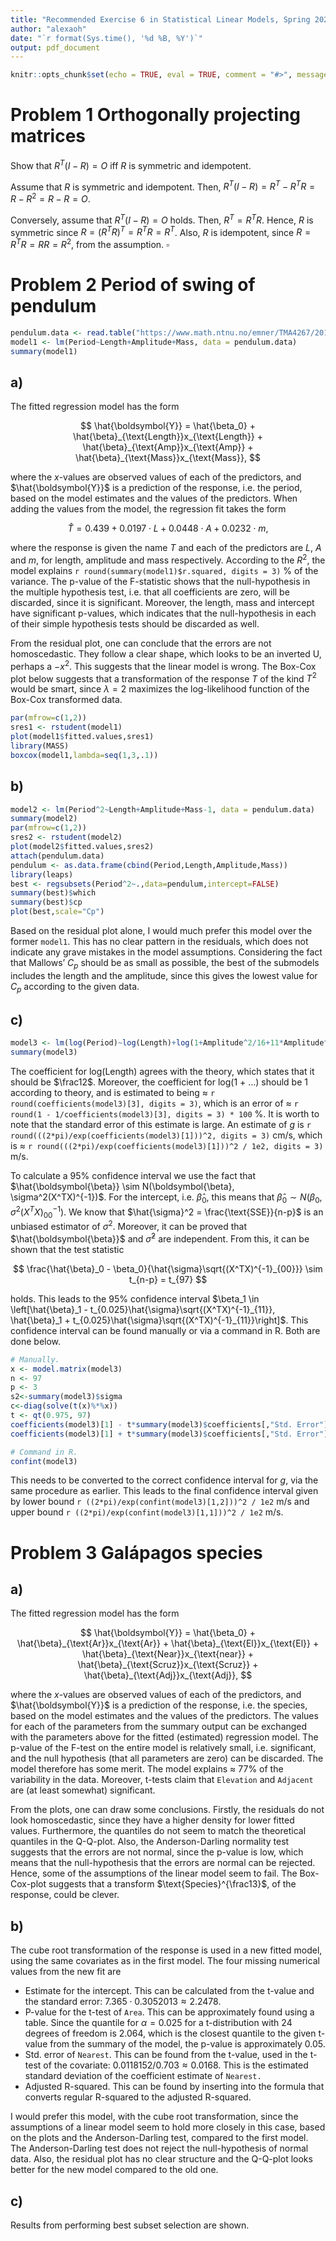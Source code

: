 ```yaml
---
title: "Recommended Exercise 6 in Statistical Linear Models, Spring 2021"
author: "alexaoh"
date: "`r format(Sys.time(), '%d %B, %Y')`"
output: pdf_document
---
```


```r
knitr::opts_chunk$set(echo = TRUE, eval = TRUE, comment = "#>", message = F, warning = F, cache = T)
```

# Problem 1 \hspace{3mm} Orthogonally projecting matrices

Show that $R^T(I-R) = O$ iff $R$ is symmetric and idempotent. 

Assume that $R$ is symmetric and idempotent. Then, $R^T(I-R) = R^T - R^T R = R - R^2 = R - R = O$. 

Conversely, assume that $R^T(I-R) = O$ holds. Then, $R^T = R^TR$. Hence, $R$ is symmetric since $R = (R^TR)^T = R^TR = R^T$. Also, $R$ is idempotent, since $R = R^TR = RR = R^2$, from the assumption. $\square$

# Problem 2 \hspace{3mm} Period of swing of pendulum

```r
pendulum.data <- read.table("https://www.math.ntnu.no/emner/TMA4267/2018v/pendulum.txt")
model1 <- lm(Period~Length+Amplitude+Mass, data = pendulum.data)
summary(model1)
```

## a) 

The fitted regression model has the form 

$$
\hat{\boldsymbol{Y}} = \hat{\beta_0} + \hat{\beta}_{\text{Length}}x_{\text{Length}} + \hat{\beta}_{\text{Amp}}x_{\text{Amp}} + \hat{\beta}_{\text{Mass}}x_{\text{Mass}}, 
$$

where the $x$-values are observed values of each of the predictors, and $\hat{\boldsymbol{Y}}$ is a prediction of the response, i.e. the period, based on the model estimates and the values of the predictors. When adding the values from the model, the regression fit takes the form 

$$
\hat{T} = 0.439 + 0.0197\cdot L + 0.0448\cdot A+0.0232\cdot m,  
$$

where the response is given the name $T$ and each of the predictors are $L$, $A$ and $m$, for length, amplitude and mass respectively. According to the $R^2$, the model explains `r round(summary(model1)$r.squared, digits = 3)` % of the variance. The p-value of the F-statistic shows that the null-hypothesis in the multiple hypothesis test, i.e. that all coefficients are zero, will be discarded, since it is significant. Moreover, the length, mass and intercept have significant p-values, which indicates that the null-hypothesis in each of their simple hypothesis tests should be discarded as well. 

From the residual plot, one can conclude that the errors are not homoscedastic. They follow a clear shape, which looks to be an inverted U, perhaps a $-x^2$. This suggests that the linear model is wrong. The Box-Cox plot below suggests that a transformation of the response $T$ of the kind $T^2$ would be smart, since $\lambda = 2$ maximizes the log-likelihood function of the Box-Cox transformed data. 

```r
par(mfrow=c(1,2))
sres1 <- rstudent(model1)
plot(model1$fitted.values,sres1)
library(MASS)
boxcox(model1,lambda=seq(1,3,.1))
```

## b)

```r
model2 <- lm(Period^2~Length+Amplitude+Mass-1, data = pendulum.data)
summary(model2)
par(mfrow=c(1,2))
sres2 <- rstudent(model2)
plot(model2$fitted.values,sres2)
attach(pendulum.data)
pendulum <- as.data.frame(cbind(Period,Length,Amplitude,Mass)) 
library(leaps)
best <- regsubsets(Period^2~.,data=pendulum,intercept=FALSE)
summary(best)$which
summary(best)$cp
plot(best,scale="Cp")
```

Based on the residual plot alone, I would much prefer this model over the former `model1`. This has no clear pattern in the residuals, which does not indicate any grave mistakes in the model assumptions. Considering the fact that Mallows' $C_p$ should be as small as possible, the best of the submodels includes the length and the amplitude, since this gives the lowest value for $C_p$ according to the given data.  

## c)

```r
model3 <- lm(log(Period)~log(Length)+log(1+Amplitude^2/16+11*Amplitude^4/3072), data = pendulum.data)
summary(model3)
```

The coefficient for $\text{log}($Length$)$ agrees with the theory, which states that it should be $\frac12$. Moreover, the coefficient for log(1 + $\dots$) should be 1 according to theory, and is estimated to being $\approx$ `r round(coefficients(model3)[3], digits = 3)`, which is an error of $\approx$ `r round(1 - 1/coefficients(model3)[3], digits = 3) * 100` %. It is worth to note that the standard error of this estimate is large. An estimate of $g$ is `r round(((2*pi)/exp(coefficients(model3)[1]))^2, digits = 3)` cm/s, which is $\approx$ `r round(((2*pi)/exp(coefficients(model3)[1]))^2 / 1e2, digits = 3)` m/s. 

To calculate a 95% confidence interval we use the fact that $\hat{\boldsymbol{\beta}} \sim N(\boldsymbol{\beta}, \sigma^2(X^TX)^{-1})$. For the intercept, i.e. $\hat{\beta}_0$, this means that $\hat{\beta}_0 \sim N(\beta_0, \sigma^2(X^TX)^{-1}_{00})$. We know that $\hat{\sigma}^2 = \frac{\text{SSE}}{n-p}$ is an unbiased estimator of $\sigma^2$. Moreover, it can be proved that $\hat{\boldsymbol{\beta}}$ and $\hat{\sigma}^2$ are independent. From this, it can be shown that the test statistic

$$
\frac{\hat{\beta}_0 - \beta_0}{\hat{\sigma}\sqrt{(X^TX)^{-1}_{00}}} \sim t_{n-p} = t_{97}
$$

holds. This leads to the 95% confidence interval $\beta_1 \in \left[\hat{\beta}_1 - t_{0.025}\hat{\sigma}\sqrt{(X^TX)^{-1}_{11}}, \hat{\beta}_1 + t_{0.025}\hat{\sigma}\sqrt{(X^TX)^{-1}_{11}}\right]$. This confidence interval can be found manually or via a command in R. Both are done below. 

```r
# Manually.
x <- model.matrix(model3)
n <- 97
p <- 3
s2<-summary(model3)$sigma
c<-diag(solve(t(x)%*%x))
t <- qt(0.975, 97)
coefficients(model3)[1] - t*summary(model3)$coefficients[,"Std. Error"][1] # t*s2*sqrt(c[1])
coefficients(model3)[1] + t*summary(model3)$coefficients[,"Std. Error"][1] # t*s2*sqrt(c[1])

# Command in R. 
confint(model3)
```

This needs to be converted to the correct confidence interval for $g$, via the same procedure as earlier. This leads to the final confidence interval given by lower bound `r ((2*pi)/exp(confint(model3)[1,2]))^2 / 1e2` m/s and upper bound `r ((2*pi)/exp(confint(model3)[1,1]))^2 / 1e2` m/s. 

# Problem 3 \hspace{3mm} Galápagos species

## a)

The fitted regression model has the form 

$$
\hat{\boldsymbol{Y}} = \hat{\beta_0} + \hat{\beta}_{\text{Ar}}x_{\text{Ar}} + \hat{\beta}_{\text{El}}x_{\text{El}} + \hat{\beta}_{\text{Near}}x_{\text{near}} + \hat{\beta}_{\text{Scruz}}x_{\text{Scruz}} + \hat{\beta}_{\text{Adj}}x_{\text{Adj}}, 
$$

where the $x$-values are observed values of each of the predictors, and $\hat{\boldsymbol{Y}}$ is a prediction of the response, i.e. the species, based on the model estimates and the values of the predictors. The values for each of the parameters from the summary output can be exchanged with the parameters above for the fitted (estimated) regression model. The p-value of the F-test on the entire model is relatively small, i.e. significant, and the null hypothesis (that all parameters are zero) can be discarded. The model therefore has some merit. The model explains $\approx$ 77% of the variability in the data. Moreover, t-tests claim that `Elevation` and `Adjacent` are (at least somewhat) significant. 

From the plots, one can draw some conclusions. Firstly, the residuals do not look homoscedastic, since they have a higher density for lower fitted values. Furthermore, the quantiles do not seem to match the theoretical quantiles in the Q-Q-plot. Also, the Anderson-Darling normality test suggests that the errors are not normal, since the p-value is low, which means that the null-hypothesis that the errors are normal can be rejected. Hence, some of the assumptions of the linear model seem to fail. The Box-Cox-plot suggests that a transform $\text{Species}^{\frac13}$, of the response, could be clever. 

## b)

The cube root transformation of the response is used in a new fitted model, using the same covariates as in the first model. The four missing numerical values from the new fit are 

* Estimate for the intercept. This can be calculated from the t-value and the standard error: $7.365\cdot0.3052013 \approx 2.2478$. 
* P-value for the t-test of `Area`. This can be approximately found using a table. Since the quantile for $\alpha = 0.025$ for a t-distribution with 24 degrees of freedom is 2.064, which is the closest quantile to the given t-value from the summary of the model, the p-value is approximately 0.05. 
* Std. error of `Nearest`. This can be found from the t-value, used in the t-test of the covariate: $0.0118152/0.703 \approx 0.0168$. This is the estimated standard deviation of the coefficient estimate of `Nearest.`
* Adjusted R-squared. This can be found by inserting into the formula that converts regular R-squared to the adjusted R-squared. 

I would prefer this model, with the cube root transformation, since the assumptions of a linear model seem to hold more closely in this case, based on the plots and the Anderson-Darling test, compared to the first model. The Anderson-Darling test does not reject the null-hypothesis of normal data. Also, the residual plot has no clear structure and the Q-Q-plot looks better for the new model compared to the old one. 

## c)

Results from performing best subset selection are shown. 

